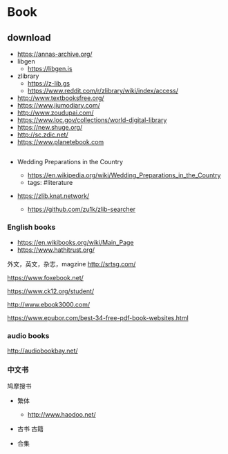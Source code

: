 # Book

## download

- https://annas-archive.org/
- libgen
  - https://libgen.is
- zlibrary
  - https://z-lib.gs
  - https://www.reddit.com/r/zlibrary/wiki/index/access/
- http://www.textbooksfree.org/
- https://www.jiumodiary.com/
- http://www.zoudupai.com/
- https://www.loc.gov/collections/world-digital-library
- https://new.shuge.org/
- http://sc.zdic.net/
- https://www.planetebook.com

##

- Wedding Preparations in the Country

  - https://en.wikipedia.org/wiki/Wedding_Preparations_in_the_Country
  - tags: #literature

- https://zlib.knat.network/
  - https://github.com/zu1k/zlib-searcher

### English books

- https://en.wikibooks.org/wiki/Main_Page
- https://www.hathitrust.org/

外文，英文，杂志，magzine
http://srtsg.com/

https://www.foxebook.net/

https://www.ck12.org/student/

http://www.ebook3000.com/

https://www.epubor.com/best-34-free-pdf-book-websites.html

### audio books

http://audiobookbay.net/

### 中文书

鸠摩搜书

- 繁体

  - http://www.haodoo.net/

- 古书 古籍

- 合集
